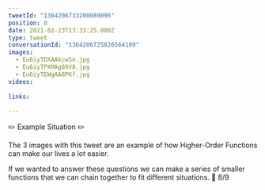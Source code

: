 ```yaml
---
tweetId: "1364206733200089096"
position: 8
date: 2021-02-23T13:33:25.000Z
type: tweet
conversationId: "1364206725826564109"
images:
  - Eu6iyTDXAAkcw5e.jpg
  - Eu6iyTPXMAg89V8.jpg
  - Eu6iyTEWgAA8PKf.jpg
videos:
  
links:
  
---
```

✏️  Example Situation ✏️

The 3 images with this tweet are an example of how Higher-Order Functions can make our lives a lot easier. 

If we wanted to answer these questions we can make a series of smaller functions that we can chain together to fit different situations. 💪 8/9 
